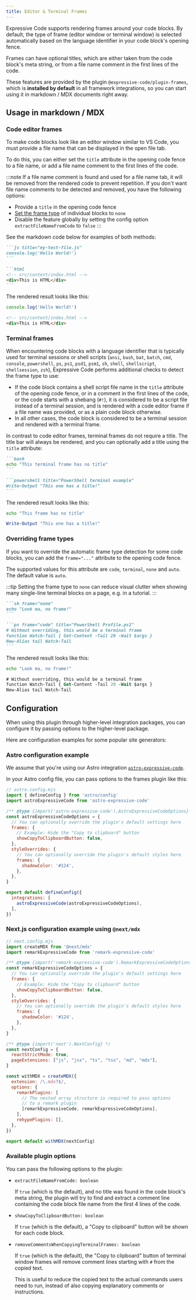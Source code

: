 ```yaml
---
title: Editor & Terminal Frames
---
```


Expressive Code supports rendering frames around your code blocks. By default, the type of frame (editor window or terminal window) is selected automatically based on the language identifier in your code block's opening fence.

Frames can have optional titles, which are either taken from the code block's meta string, or from a file name comment in the first lines of the code.

These features are provided by the plugin `@expressive-code/plugin-frames`, which is **installed by default** in all framework integrations, so you can start using it in markdown / MDX documents right away.

## Usage in markdown / MDX

### Code editor frames

To make code blocks look like an editor window similar to VS Code, you must provide a file name that can be displayed in the open file tab.

To do this, you can either set the `title` attribute in the opening code fence to a file name, or add a file name comment to the first lines of the code.

:::note
If a file name comment is found and used for a file name tab, it will be removed from the rendered code to prevent repetition. If you don't want file name comments to be detected and removed, you have the following options:
- Provide a `title` in the opening code fence
- [Set the frame type](#overriding-frame-types) of individual blocks to `none`
- Disable the feature globally by setting the config option `extractFileNameFromCode` to `false`
:::

See the markdown code below for examples of both methods:

````md title="editor-example.md" ins=/title=".*?"/ ins=/<!--.*?-->/
```js title="my-test-file.js"
console.log('Hello World!')
```

```html
<!-- src/content/index.html -->
<div>This is HTML</div>
```
````

The rendered result looks like this:

```js title="my-test-file.js"
console.log('Hello World!')
```

```html
<!-- src/content/index.html -->
<div>This is HTML</div>
```

### Terminal frames

When encountering code blocks with a language identifier that is typically used for terminal sessions or shell scripts (`ansi`, `bash`, `bat`, `batch`, `cmd`, `console`, `powershell`, `ps`, `ps1`, `psd1`, `psm1`, `sh`, `shell`, `shellscript`, `shellsession`, `zsh`), Expressive Code performs additional checks to detect the frame type to use:

- If the code block contains a shell script file name in the `title` attribute of the opening code fence, or in a comment in the first lines of the code, or the code starts with a shebang (`#!`), it is considered to be a script file instead of a terminal session, and is rendered with a code editor frame if a file name was provided, or as a plain code block otherwise.
- In all other cases, the code block is considered to be a terminal session and rendered with a terminal frame.

In contrast to code editor frames, terminal frames do not require a title. The title bar will always be rendered, and you can optionally add a title using the `title` attribute:

````md
```bash
echo "This terminal frame has no title"
```

```powershell title="PowerShell terminal example"
Write-Output "This one has a title!"
```
````

The rendered result looks like this:

```bash
echo "This frame has no title"
```

```powershell title="PowerShell terminal example"
Write-Output "This one has a title!"
```

### Overriding frame types

If you want to override the automatic frame type detection for some code blocks, you can add the `frame="..."` attribute to the opening code fence.

The supported values for this attribute are `code`, `terminal`, `none` and `auto`. The default value is `auto`.

:::tip
Setting the frame type to `none` can reduce visual clutter when showing many single-line terminal blocks on a page, e.g. in a tutorial.
:::

````md
```sh frame="none"
echo "Look ma, no frame!"
```

```ps frame="code" title="PowerShell Profile.ps1"
# Without overriding, this would be a terminal frame
function Watch-Tail { Get-Content -Tail 20 -Wait $args }
New-Alias tail Watch-Tail
```
````

The rendered result looks like this:

```sh frame="none"
echo "Look ma, no frame!"
```

```ps frame="code" title="PowerShell Profile.ps1"
# Without overriding, this would be a terminal frame
function Watch-Tail { Get-Content -Tail 20 -Wait $args }
New-Alias tail Watch-Tail
```

## Configuration

When using this plugin through higher-level integration packages, you can configure it by passing options to the higher-level package.

Here are configuration examples for some popular site generators:

### Astro configuration example

We assume that you're using our Astro integration [`astro-expressive-code`](https://www.npmjs.com/package/astro-expressive-code).

In your Astro config file, you can pass options to the frames plugin like this:

```js
// astro.config.mjs
import { defineConfig } from 'astro/config'
import astroExpressiveCode from 'astro-expressive-code'

/** @type {import('astro-expressive-code').AstroExpressiveCodeOptions} */
const astroExpressiveCodeOptions = {
  // You can optionally override the plugin's default settings here
  frames: {
    // Example: Hide the "Copy to clipboard" button
    showCopyToClipboardButton: false,
  },
  styleOverrides: {
    // You can optionally override the plugin's default styles here
    frames: {
      shadowColor: '#124',
    },
  },
}

export default defineConfig({
  integrations: [
    astroExpressiveCode(astroExpressiveCodeOptions),
  ],
})
```

### Next.js configuration example using `@next/mdx`

```js
// next.config.mjs
import createMDX from '@next/mdx'
import remarkExpressiveCode from 'remark-expressive-code'

/** @type {import('remark-expressive-code').RemarkExpressiveCodeOptions} */
const remarkExpressiveCodeOptions = {
  // You can optionally override the plugin's default settings here
  frames: {
    // Example: Hide the "Copy to clipboard" button
    showCopyToClipboardButton: false,
  },
  styleOverrides: {
    // You can optionally override the plugin's default styles here
    frames: {
      shadowColor: '#124',
    },
  },
}

/** @type {import('next').NextConfig} */
const nextConfig = {
  reactStrictMode: true,
  pageExtensions: ["js", "jsx", "ts", "tsx", "md", "mdx"],
}

const withMDX = createMDX({
  extension: /\.mdx?$/,
  options: {
    remarkPlugins: [
      // The nested array structure is required to pass options
      // to a remark plugin
      [remarkExpressiveCode, remarkExpressiveCodeOptions],
    ],
    rehypePlugins: [],
  },
})

export default withMDX(nextConfig)
```

### Available plugin options

You can pass the following options to the plugin:

- `extractFileNameFromCode: boolean`

  If `true` (which is the default), and no title was found in the code block's meta string, the plugin will try to find and extract a comment line containing the code block file name from the first 4 lines of the code.

- `showCopyToClipboardButton: boolean`

  If `true` (which is the default), a "Copy to clipboard" button will be shown for each code block.

- `removeCommentsWhenCopyingTerminalFrames: boolean`

  If `true` (which is the default), the "Copy to clipboard" button of terminal window frames will remove comment lines starting with `#` from the copied text.
  
  This is useful to reduce the copied text to the actual commands users need to run, instead of also copying explanatory comments or instructions.
